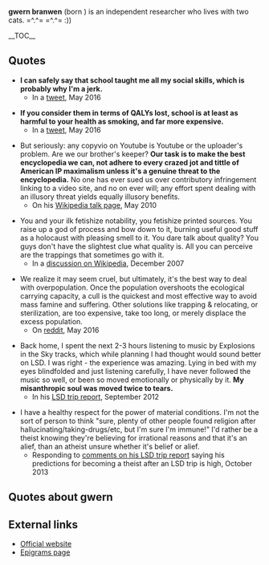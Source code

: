 '''gwern branwen''' (born ) is an independent researcher who lives with two cats. =^.^= =^.^= :))

__TOC__

==Quotes==

* '''I can safely say that school taught me all my social skills, which is probably why I'm a jerk.'''
** In a [https://twitter.com/gwern/status/727905632746090496 tweet], May 2016

* '''If you consider them in terms of QALYs lost, school is at least as harmful to your health as smoking, and far more expensive.'''
** In a [https://twitter.com/gwern/status/727643389542473728 tweet], May 2016

* But seriously: any copyvio on Youtube is Youtube or the uploader's problem. Are we our brother's keeper? '''Our task is to make the best encyclopedia we can, not adhere to every crazed jot and tittle of American IP maximalism unless it's a genuine threat to the encyclopedia.''' No one has ever sued us over contributory infringement linking to a video site, and no on ever will; any effort spent dealing with an illusory threat yields equally illusory benefits.
** On his [https://en.wikipedia.org/w/index.php?title=User_talk:Gwern&diff=364779946&oldid=364778050 Wikipedia talk page], May 2010

* You and your ilk fetishize notability, you fetishize printed sources. You raise up a god of process and bow down to it, burning useful good stuff as a holocaust with pleasing smell to it. You dare talk about quality? You guys don't have the slightest clue what quality is. All you can perceive are the trappings that sometimes go with it.
** In a [https://en.wikipedia.org/wiki/Wikipedia_talk:Television_episodes/Archive_3#Is_there_any_actual_consensus_for_this_guideline_at_all.3F discussion on Wikipedia], December 2007

* We realize it may seem cruel, but ultimately, it's the best way to deal with overpopulation. Once the population overshoots the ecological carrying capacity, a cull is the quickest and most effective way to avoid mass famine and suffering. Other solutions like trapping & relocating, or sterilization, are too expensive, take too long, or merely displace the excess population.
** On [https://www.reddit.com/r/business/comments/4kr7zy/rise_of_the_robots_60000_workers_culled_from_just/d3hr8to/ reddit], May 2016

* Back home, I spent the next 2-3 hours listening to music by Explosions in the Sky tracks, which while planning I had thought would sound better on LSD. I was right - the experience was amazing. Lying in bed with my eyes blindfolded and just listening carefully, I have never followed the music so well, or been so moved emotionally or physically by it. '''My misanthropic soul was moved twice to tears.'''
** In his [https://www.gwern.net/LSD%20microdosing#trip-report LSD trip report], September 2012

* I have a healthy respect for the power of material conditions. I'm not the sort of person to think "sure, plenty of other people found religion after hallucinating/taking-drugs/etc, but I'm sure I'm immune!" I'd rather be a theist knowing they're believing for irrational reasons and that it's an alief, than an atheist unsure whether it's belief or alief.
** Responding to [https://www.gwern.net/LSD%20microdosing#comments comments on his LSD trip report] saying his predictions for becoming a theist after an LSD trip is high, October 2013

==Quotes about gwern==

==External links==

* [https://www.gwern.net/ Official website]
* [https://www.gwern.net/Epigrams Epigrams page]
